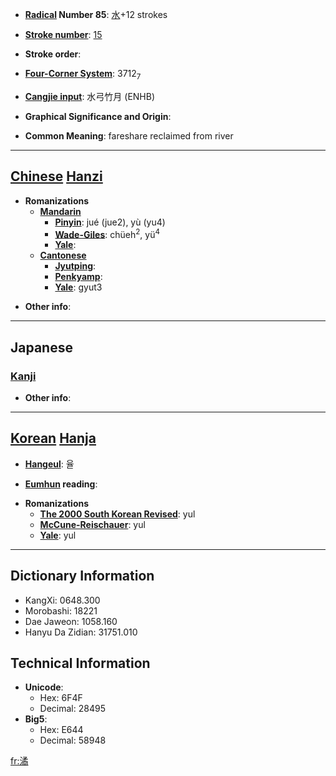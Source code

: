 * '''[[Wiktionary:Chinese radical index| Radical]] Number 85''': [[Wiktionary:Chinese radical index 水|水]]+12 strokes

* '''[[Wiktionary:Chinese total strokes index|Stroke number]]''': [[Wiktionary:Chinese total strokes index 15|15]]

* '''Stroke order''': 

* '''[[Wiktionary:Chinese four corner index|Four-Corner System]]''': 3712<sub>7</sub>

* '''[[Wiktionary:Chinese Cangjie index|Cangjie input]]''': 水弓竹月 (ENHB)

* '''Graphical Significance and Origin''': 

* '''Common Meaning''': fareshare reclaimed from river

----

== [[Chinese]] [[Hanzi]] ==

* '''Romanizations'''
** '''[[Mandarin]]'''
*** '''[[Pinyin]]''': jué (jue2), yù (yu4)
*** '''[[Wade-Giles]]''': chüeh<sup>2</sup>, yü<sup>4</sup>
*** '''[[Yale]]''': 
** '''[[Cantonese]]'''
*** '''[[Jyutping]]''':
*** '''[[Penkyamp]]''': 
*** '''[[Yale]]''': gyut3

* '''Other info''': 

----

==Japanese==
===[[Kanji]]===
{{kanji|on readings=[[けつ]] (ketsu), [[けち]] (kechi), [[しゅつ]] (shutsu), [[じゅち]] (juchi)|kun readings=}}

* '''Other info''':  

----

== [[Korean]] [[Hanja]] ==

* '''[[Hangeul]]''': 율

* '''[[Eumhun]] reading''': 

* '''Romanizations'''
** '''[[The 2000 South Korean Revised Romanization|The 2000 South Korean Revised]]''': yul
** '''[[McCune-Reischauer]]''': yul
** '''[[Yale]]''': yul

----

== Dictionary Information ==

* KangXi: 0648.300
* Morobashi: 18221
* Dae Jaweon: 1058.160
* Hanyu Da Zidian: 31751.010

== Technical Information ==

* '''Unicode''':
** Hex: 6F4F
** Decimal: 28495
* '''Big5''':
** Hex: E644
** Decimal: 58948

[[fr:潏]]